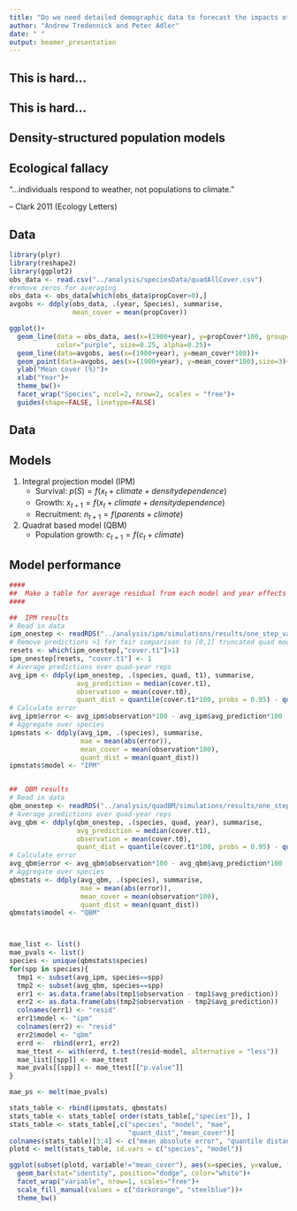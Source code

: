 ```yaml
---
title: "Do we need detailed demographic data to forecast the impacts of climate change on plant populations?"
author: "Andrew Tredennick and Peter Adler"
date: " "
output: beamer_presentation
---
```


## This is hard...

\begin{center}
{\includegraphics{idaho_field.pdf}}
\end{center}

## This is hard...

\begin{center}
{\includegraphics{idaho_field.pdf}}
\end{center}

## Density-structured population models

\begin{center}
{\includegraphics{freck.png}}
\end{center}

## Ecological fallacy

"...individuals respond to weather, not populations to climate."

-- Clark 2011 (Ecology Letters)

## Data

```r
library(plyr)
library(reshape2)
library(ggplot2)
obs_data <- read.csv("../analysis/speciesData/quadAllCover.csv")
#remove zeros for averaging
obs_data <- obs_data[which(obs_data$propCover>0),]
avgobs <- ddply(obs_data, .(year, Species), summarise,
                mean_cover = mean(propCover))

ggplot()+
  geom_line(data = obs_data, aes(x=(1900+year), y=propCover*100, group=quad), 
            color="purple", size=0.25, alpha=0.25)+
  geom_line(data=avgobs, aes(x=(1900+year), y=mean_cover*100))+
  geom_point(data=avgobs, aes(x=(1900+year), y=mean_cover*100),size=3)+
  ylab("Mean cover (%)")+
  xlab("Year")+
  theme_bw()+
  facet_wrap("Species", ncol=2, nrow=2, scales = "free")+
  guides(shape=FALSE, linetype=FALSE)
```

## Data

\begin{center}
{\includegraphics{micromeso_flowchart.png}}
\end{center}

## Models

1. Integral projection model (IPM)
    + Survival: $p(S) = f(x_{t} + climate + density dependence)$
    + Growth: $x_{t+1} = f(x_{t} + climate + density dependence)$
    + Recruitment: $n_{t+1} = f(parents + climate)$

2. Quadrat based model (QBM)
    + Population growth: $c_{t+1} = f(c_{t} + climate)$

##  Model performance

```r
####
##  Make a table for average residual from each model and year effects structure
####

##  IPM results
# Read in data
ipm_onestep <- readRDS("../analysis/ipm/simulations/results/one_step_validation/ipm_loyo_forecasts_combined.rds")
# Remove predictions >1 for fair comparison to [0,1] truncated quad model
resets <- which(ipm_onestep[,"cover.t1"]>1)
ipm_onestep[resets, "cover.t1"] <- 1
# Average predictions over quad-year reps
avg_ipm <- ddply(ipm_onestep, .(species, quad, t1), summarise,
                 avg_prediction = median(cover.t1),
                 observation = mean(cover.t0),
                 quant_dist = quantile(cover.t1*100, probs = 0.95) - quantile(cover.t1, probs = 0.05))
# Calculate error
avg_ipm$error <- avg_ipm$observation*100 - avg_ipm$avg_prediction*100
# Aggregate over species
ipmstats <- ddply(avg_ipm, .(species), summarise,
                  mae = mean(abs(error)),
                  mean_cover = mean(observation*100),
                  quant_dist = mean(quant_dist))
ipmstats$model <- "IPM"


##  QBM results
# Read in data
qbm_onestep <- readRDS("../analysis/quadBM/simulations/results/one_step_validation/qbm_one-step_forecasts_combined.rds")
# Average predictions over quad-year reps
avg_qbm <- ddply(qbm_onestep, .(species, quad, year), summarise,
                 avg_prediction = median(cover.t1),
                 observation = mean(cover.t0),
                 quant_dist = quantile(cover.t1*100, probs = 0.95) - quantile(cover.t1, probs = 0.05))
# Calculate error
avg_qbm$error <- avg_qbm$observation*100 - avg_qbm$avg_prediction*100
# Aggregate over species
qbmstats <- ddply(avg_qbm, .(species), summarise,
                  mae = mean(abs(error)),
                  mean_cover = mean(observation*100),
                  quant_dist = mean(quant_dist))
qbmstats$model <- "QBM"



mae_list <- list()
mae_pvals <- list()
species <- unique(qbmstats$species)
for(spp in species){
  tmp1 <- subset(avg_ipm, species==spp)
  tmp2 <- subset(avg_qbm, species==spp)
  err1 <- as.data.frame(abs(tmp1$observation - tmp1$avg_prediction))
  err2 <- as.data.frame(abs(tmp2$observation - tmp2$avg_prediction))
  colnames(err1) <- "resid"
  err1$model <- "ipm"
  colnames(err2) <- "resid"
  err2$model <- "qbm"
  errd <-  rbind(err1, err2)
  mae_ttest <- with(errd, t.test(resid~model, alternative = "less"))
  mae_list[[spp]] <- mae_ttest
  mae_pvals[[spp]] <- mae_ttest[["p.value"]]
}

mae_ps <- melt(mae_pvals)

stats_table <- rbind(ipmstats, qbmstats)
stats_table <- stats_table[ order(stats_table[,"species"]), ]
stats_table <- stats_table[,c("species", "model", "mae",
                              "quant_dist","mean_cover")]
colnames(stats_table)[3:4] <- c("mean absolute error", "quantile distance")
plotd <- melt(stats_table, id.vars = c("species", "model"))

ggplot(subset(plotd, variable!="mean_cover"), aes(x=species, y=value, fill=model))+
  geom_bar(stat="identity", position="dodge", color="white")+
  facet_wrap("variable", nrow=1, scales="free")+
  scale_fill_manual(values = c("darkorange", "steelblue"))+
  theme_bw()
```